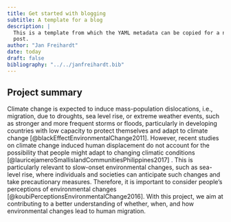 ```yaml
---
title: Get started with blogging
subtitle: A template for a blog
description: |
  This is a template from which the YAML metadata can be copied for a new blog
  post. 
author: "Jan Freihardt"
date: today
draft: false
bibliography: "../../janfreihardt.bib"
---
```


## Project summary

Climate change is expected to induce mass-population dislocations, i.e., migration, due to droughts, sea level rise, or extreme weather events, such as stronger and more frequent storms or floods, particularly in developing countries with low capacity to protect themselves and adapt to climate change [@blackEffectEnvironmentalChange2011]. However, recent studies on climate change induced human displacement do not account for the possibility that people might adapt to changing climatic conditions [@lauricejameroSmallislandCommunitiesPhilippines2017] . This is particularly relevant to slow-onset environmental changes, such as sea-level rise, where individuals and societies can anticipate such changes and take precautionary measures. Therefore, it is important to consider people's perceptions of environmental changes [@koubiPerceptionsEnvironmentalChange2016]. With this project, we aim at contributing to a better understanding of whether, when, and how environmental changes lead to human migration.
